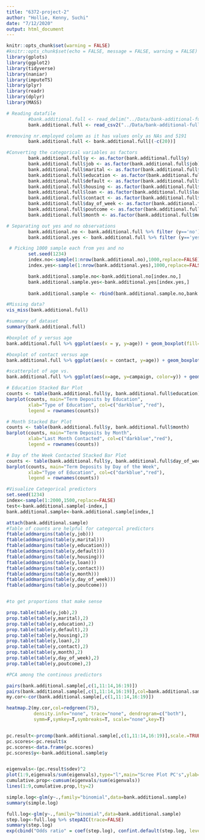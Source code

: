 ```yaml
---
title: "6372-project-2"
author: "Hollie, Kenny, Suchi"
date: "7/12/2020"
output: html_document
---
```


```r
knitr::opts_chunk$set(warning = FALSE)
#knitr::opts_chunk$set(echo = FALSE, message = FALSE, warning = FALSE)
library(gplots)
library(ggplot2)
library(tidyverse)
library(naniar)
library(imputeTS)
library(plyr)
library(readr)
library(dplyr)
library(MASS)
```


```r
# Reading datafile
        #bank.additional.full <- read_delim("../Data/bank-additional-full.csv", delim = ";")
        bank.additional.full <- read_csv2("../Data/bank-additional-full.csv", quote = "\"",col_names = TRUE, trim_ws = TRUE)

#removing nr.employed column as it has values only as NAs and 5191
        bank.additional.full <- bank.additional.full[(-c(20))]

#Converting the categorical variables as factors
        bank.additional.full$y <- as.factor(bank.additional.full$y)
        bank.additional.full$job <- as.factor(bank.additional.full$job)
        bank.additional.full$marital <- as.factor(bank.additional.full$marital)
        bank.additional.full$education <- as.factor(bank.additional.full$education)
        bank.additional.full$default <- as.factor(bank.additional.full$default)
        bank.additional.full$housing <- as.factor(bank.additional.full$housing)
        bank.additional.full$loan <- as.factor(bank.additional.full$loan)
        bank.additional.full$contact <- as.factor(bank.additional.full$contact)
        bank.additional.full$day_of_week <- as.factor(bank.additional.full$day_of_week)
        bank.additional.full$poutcome <- as.factor(bank.additional.full$poutcome)
        bank.additional.full$month <- as.factor(bank.additional.full$month)

# Separating out yes and no observations
        bank.additional.no <- bank.additional.full %>% filter (y=='no')
        bank.additional.yes <- bank.additional.full %>% filter (y=='yes')

 # Picking 1000 sample each from yes and no
        set.seed(1234)
        index.no<-sample(1:nrow(bank.additional.no),1000,replace=FALSE)
        index.yes<-sample(1:nrow(bank.additional.yes),1000,replace=FALSE)

        bank.additional.sample.no<-bank.additional.no[index.no,]
        bank.additional.sample.yes<-bank.additional.yes[index.yes,]
        
        bank.additional.sample <- rbind(bank.additional.sample.no,bank.additional.sample.yes)
```


```r
#Missing data? 
vis_miss(bank.additional.full)
```


```r
#summary of dataset
summary(bank.additional.full)
```


```r
#boxplot of y versus age
bank.additional.full %>% ggplot(aes(x = y, y=age)) + geom_boxplot(fill="red") + labs(title = "Term Deposits Success by Age") + ylab("Age")
```


```r
#boxplot of contact versus age
bank.additional.full %>% ggplot(aes(x = contact, y=age)) + geom_boxplot(fill="red") + labs(title = "Contact by Age") + ylab("Age")

```


```r
#scatterplot of age vs. 
bank.additional.full %>% ggplot(aes(x=age, y=campaign, color=y)) + geom_point()
```


```r
# Education Stacked Bar Plot
counts <- table(bank.additional.full$y, bank.additional.full$education)
barplot(counts, main="Term Deposits by Education",
        xlab="Type of Education", col=c("darkblue","red"),
        legend = rownames(counts))
```


```r
# Month Stacked Bar Plot
counts <- table(bank.additional.full$y, bank.additional.full$month)
barplot(counts, main="Term Deposits by Month",
        xlab="Last Month Contacted", col=c("darkblue","red"),
        legend = rownames(counts))

# Day of the Week Contacted Stacked Bar Plot
counts <- table(bank.additional.full$y, bank.additional.full$day_of_week)
barplot(counts, main="Term Deposits by Day of the Week",
        xlab="Type of Education", col=c("darkblue","red"),
        legend = rownames(counts))
```


```r
#Visualize Categorical predictors
set.seed(1234)
index<-sample(1:2000,1500,replace=FALSE)
test<-bank.additional.sample[-index,]
bank.additional.sample<-bank.additional.sample[index,]

attach(bank.additional.sample)
#Table of counts are helpful for categorcal predictors
ftable(addmargins(table(y,job))) 
ftable(addmargins(table(y,marital))) 
ftable(addmargins(table(y,education))) 
ftable(addmargins(table(y,default))) 
ftable(addmargins(table(y,housing))) 
ftable(addmargins(table(y,loan))) 
ftable(addmargins(table(y,contact))) 
ftable(addmargins(table(y,month))) 
ftable(addmargins(table(y,day_of_week))) 
ftable(addmargins(table(y,poutcome))) 


#to get proportions that make sense

prop.table(table(y,job),2)
prop.table(table(y,marital),2)
prop.table(table(y,education),2)
prop.table(table(y,default),2)
prop.table(table(y,housing),2)
prop.table(table(y,loan),2)
prop.table(table(y,contact),2)
prop.table(table(y,month),2)
prop.table(table(y,day_of_week),2)
prop.table(table(y,poutcome),2)

```


```r
#PCA among the continous predictors 

pairs(bank.additional.sample[,c(1,11:14,16:19)])
pairs(bank.additional.sample[,c(1,11:14,16:19)],col=bank.additional.sample$y)
my.cor<-cor(bank.additional.sample[,c(1,11:14,16:19)])

heatmap.2(my.cor,col=redgreen(75), 
          density.info="none", trace="none", dendrogram=c("both"), 
          symm=F,symkey=T,symbreaks=T, scale="none",key=T)


pc.result<-prcomp(bank.additional.sample[,c(1,11:14,16:19)],scale.=TRUE)
pc.scores<-pc.result$x
pc.scores<-data.frame(pc.scores)
pc.scores$y<-bank.additional.sample$y


eigenvals<-(pc.result$sdev)^2
plot(1:9,eigenvals/sum(eigenvals),type="l",main="Scree Plot PC's",ylab="Prop. Var. Explained",ylim=c(0,1))
cumulative.prop<-cumsum(eigenvals/sum(eigenvals))
lines(1:9,cumulative.prop,lty=2)

```


```r
simple.log<-glm(y~.,family="binomial",data=bank.additional.sample)
summary(simple.log)
```


```r
full.log<-glm(y~.,family="binomial",data=bank.additional.sample)
step.log<-full.log %>% stepAIC(trace=FALSE)
summary(step.log)
exp(cbind("Odds ratio" = coef(step.log), confint.default(step.log, level = 0.95)))
```


